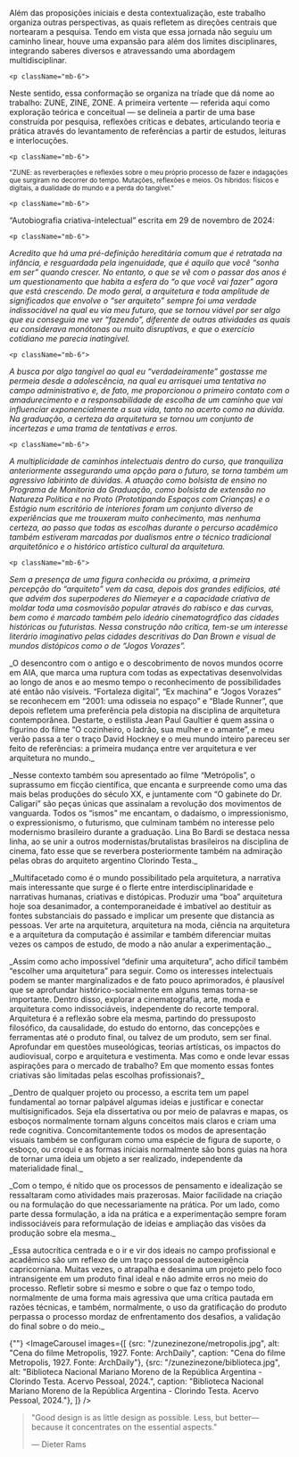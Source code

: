 
<div className="space-y-8">
  <div className="prose prose-lg max-w-none">
    <p className="mb-6">
Além das proposições iniciais e desta contextualização, este trabalho organiza outras perspectivas, as quais refletem as direções centrais que nortearam a pesquisa. Tendo em vista que essa jornada não seguiu um caminho linear, houve uma expansão para além dos limites disciplinares, integrando saberes diversos e atravessando uma abordagem multidisciplinar. 
</p>

    <p className="mb-6">
Neste sentido, essa conformação se organiza na tríade que dá nome ao trabalho: ZUNE, ZINE, ZONE. A primeira vertente — referida aqui como exploração teórica e conceitual — se delineia a partir de uma base construída por pesquisa, reflexões críticas e debates, articulando teoria e prática através do levantamento de referências a partir de estudos, leituras e interlocuções. 
</p>

    <p className="mb-6">
<sup>"ZUNE: as reverberações e reflexões sobre o meu próprio processo de fazer e indagações que surgiram no decorrer do tempo. Mutações, reflexões e meios. Os híbridos: físicos e digitais, a dualidade do mundo e a perda do tangível."</sup> 
</p>

    <p className="mb-6">
“Autobiografia criativa-intelectual” escrita em 29 de novembro de 2024:
</p>

    <p className="mb-6">
_Acredito que há uma pré-definição hereditária comum que é retratada na infância, e resguardada pela ingenuidade, que é aquilo que você “sonha em ser” quando crescer. No entanto, o que se vê com o passar dos anos é um questionamento que habita a esfera do “o que você vai fazer” agora que está crescendo. De modo geral, a arquitetura e toda amplitude de significados que envolve o “ser arquiteto” sempre foi uma verdade indissociável na qual eu via meu futuro, que se tornou viável por ser algo que eu conseguia me ver “fazendo”, diferente de outras atividades as quais eu considerava monótonas ou muito disruptivas, e que o exercício cotidiano me parecia inatingível._
</p>

    <p className="mb-6">
_A busca por algo tangível ao qual eu “verdadeiramente” gostasse me permeia desde a adolescência, na qual eu arrisquei uma tentativa no campo administrativo e, de fato, me proporcionou o primeiro contato com o amadurecimento e a responsabilidade de escolha de um caminho que vai influenciar exponencialmente a sua vida, tanto no acerto como na dúvida. Na graduação, a certeza da arquitetura se tornou um conjunto de incertezas e uma trama de tentativas e erros._
</p>

    <p className="mb-6">
_A multiplicidade de caminhos intelectuais dentro do curso, que tranquiliza anteriormente assegurando uma opção para o futuro, se torna também um agressivo labirinto de dúvidas. A atuação como bolsista de ensino no Programa de Monitoria da Graduação, como bolsista de extensão no Natureza Política e no Proto (Prototipando Espaços com Crianças) e o Estágio num escritório de interiores foram um conjunto diverso de experiências que me trouxeram muito conhecimento, mas nenhuma certeza, ao passo que todas as escolhas durante o percurso acadêmico também estiveram marcadas por dualismos entre o técnico tradicional arquitetônico e o histórico artístico cultural da arquitetura._
</p>

    <p className="mb-6">
_Sem a presença de uma figura conhecida ou próxima, a primeira percepção do “arquiteto” vem da casa, depois dos grandes edifícios, até que advém dos superpoderes do Niemeyer e a capacidade criativa de moldar toda uma cosmovisão popular através do rabisco e das curvas, bem como é marcado também pelo ideário cinematográfico das cidades históricas ou futuristas. Nessa construção não crítica, tem-se um interesse literário imaginativo pelas cidades descritivas do Dan Brown e visual de mundos distópicos como o de “Jogos Vorazes”._
</p>

 <p className="mb-6">
_O desencontro com o antigo e o descobrimento de novos mundos ocorre em AIA, que marca uma ruptura com todas as expectativas desenvolvidas ao longo de anos e ao mesmo tempo o reconhecimento de possibilidades até então não visíveis. “Fortaleza digital”, “Ex machina” e “Jogos Vorazes” se reconhecem em “2001: uma odisseia no espaço” e “Blade Runner”, que depois refletem uma preferência pela distopia na disciplina de arquitetura contemporânea. Destarte, o estilista Jean Paul Gaultier é quem assina o figurino do filme “O cozinheiro, o ladrão, sua mulher e o amante”, e meu verão passa a ter o traço David Hockney e o meu mundo inteiro pareceu ser feito de referências: a primeira mudança entre ver arquitetura e ver arquitetura no mundo._
</p>


 <p className="mb-6">
_Nesse contexto também sou apresentado ao filme “Metrópolis”, o suprassumo em ficção científica, que encanta e surpreende como uma das mais belas produções do século XX, e juntamente com “O gabinete do Dr. Caligari” são peças únicas que assinalam a revolução dos movimentos de vanguarda. Todos os “ismos” me encantam, o dadaísmo, o impressionismo, o expressionismo, o futurismo, que culminam também no interesse pelo modernismo brasileiro durante a graduação. Lina Bo Bardi se destaca nessa linha, ao se unir a outros modernistas/brutalistas brasileiros na disciplina de cinema, fato esse que se reverbera posteriormente também na admiração pelas obras do arquiteto argentino Clorindo Testa._
</p>


 <p className="mb-6">
_Multifacetado como é o mundo possibilitado pela arquitetura, a narrativa mais interessante que surge é o flerte entre interdisciplinaridade e narrativas humanas, criativas e distópicas. Produzir uma “boa” arquitetura hoje soa desanimador, a contemporaneidade é imbatível ao destituir as fontes substanciais do passado e implicar um presente que distancia as pessoas. Ver arte na arquitetura, arquitetura na moda, ciência na arquitetura e a arquitetura da computação é assimilar e também diferenciar muitas vezes os campos de estudo, de modo a não anular a experimentação._
</p>


 <p className="mb-6">
_Assim como acho impossível “definir uma arquitetura”, acho difícil também “escolher uma arquitetura” para seguir. Como os interesses intelectuais podem se manter marginalizados e de fato pouco aprimorados, é plausível que se aprofundar histórico-socialmente em alguns temas torna-se importante. Dentro disso, explorar a cinematografia, arte, moda e arquitetura como indissociáveis, independente do recorte temporal. Arquitetura é a reflexão sobre ela mesma, partindo do pressuposto filosófico, da causalidade, do estudo do entorno, das concepções e ferramentas até o produto final, ou talvez de um produto, sem ser final. Aprofundar em questões museológicas, teorias artísticas, os impactos do audiovisual, corpo e arquitetura e vestimenta. Mas como e onde levar essas aspirações para o mercado de trabalho? Em que momento essas fontes criativas são limitadas pelas escolhas profissionais?_
</p>

 <p className="mb-6">
_Dentro de qualquer projeto ou processo, a escrita tem um papel fundamental ao tornar palpável algumas ideias e justificar e conectar multisignificados. Seja ela dissertativa ou por meio de palavras e mapas, os esboços normalmente tornam alguns conceitos mais claros e criam uma rede cognitiva. Concomitantemente todos os modos de apresentação visuais também se configuram como uma espécie de figura de suporte, o esboço, ou croqui e as formas iniciais normalmente são bons guias na hora de tornar uma ideia um objeto a ser realizado, independente da materialidade final._
</p>

 <p className="mb-6">
_Com o tempo, é nítido que os processos de pensamento e idealização se ressaltaram como atividades mais prazerosas. Maior facilidade na criação ou na formulação do que necessariamente na prática. Por um lado, como parte dessa formulação, a ida na prática e a experimentação sempre foram indissociáveis para reformulação de ideias e ampliação das visões da produção sobre ela mesma._
</p>

 <p className="mb-6">
_Essa autocrítica centrada e o ir e vir dos ideais no campo profissional e acadêmico são um reflexo de um traço pessoal de autoexigência capricorniana. Muitas vezes, o atrapalha e desanima um projeto pelo foco intransigente em um produto final ideal e não admite erros no meio do processo. Refletir sobre si mesmo e sobre o que faz o tempo todo, normalmente de uma forma mais agressiva que uma crítica pautada em razões técnicas, e também, normalmente, o uso da gratificação do produto perpassa o processo mordaz de enfrentamento dos desafios, a validação do final sobre o do meio._
</p>
  </div>

  {""}
  <ImageCarousel
    images={[
        {src: "/zunezinezone/metropolis.jpg", alt: "Cena do filme Metropolis, 1927. Fonte: ArchDaily", caption: "Cena do filme Metropolis, 1927. Fonte: ArchDaily"},
        {src: "/zunezinezone/biblioteca.jpg", alt: "Biblioteca Nacional Mariano Moreno de la República Argentina - Clorindo Testa. Acervo Pessoal, 2024.", caption: "Biblioteca Nacional Mariano Moreno de la República Argentina - Clorindo Testa. Acervo Pessoal, 2024."},
    ]}
  />

> "Good design is as little design as possible. Less, but
> better—because it concentrates on the essential aspects."
>
> — Dieter Rams


</div>
